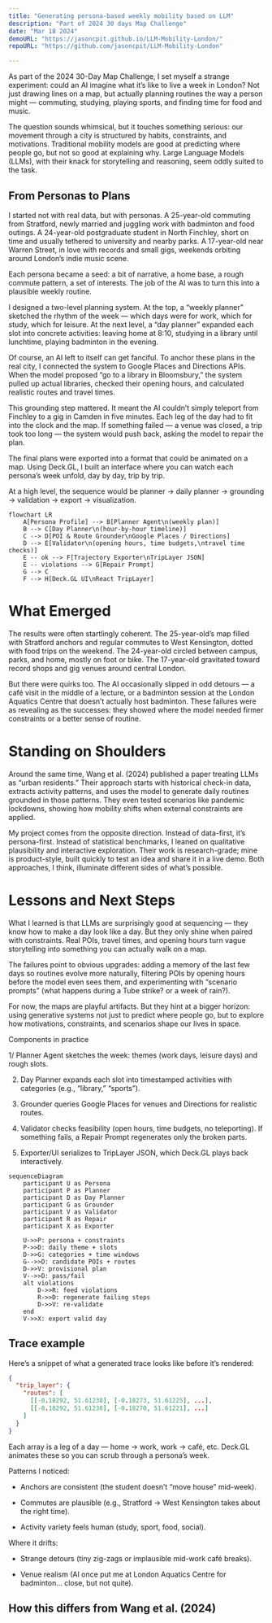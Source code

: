 ```yaml
---
title: "Generating persona-based weekly mobility based on LLM"
description: "Part of 2024 30 days Map Challenge"
date: "Mar 18 2024"
demoURL: "https://jasoncpit.github.io/LLM-Mobility-London/"
repoURL: "https://github.com/jasoncpit/LLM-Mobility-London"

---
```

As part of the 2024 30-Day Map Challenge, I set myself a strange experiment: could an AI imagine what it’s like to live a week in London? Not just drawing lines on a map, but actually planning routines the way a person might — commuting, studying, playing sports, and finding time for food and music.

The question sounds whimsical, but it touches something serious: our movement through a city is structured by habits, constraints, and motivations. Traditional mobility models are good at predicting where people go, but not so good at explaining why. Large Language Models (LLMs), with their knack for storytelling and reasoning, seem oddly suited to the task.

## From Personas to Plans 

I started not with real data, but with personas. A 25-year-old commuting from Stratford, newly married and juggling work with badminton and food outings. A 24-year-old postgraduate student in North Finchley, short on time and usually tethered to university and nearby parks. A 17-year-old near Warren Street, in love with records and small gigs, weekends orbiting around London’s indie music scene.

Each persona became a seed: a bit of narrative, a home base, a rough commute pattern, a set of interests. The job of the AI was to turn this into a plausible weekly routine.

I designed a two-level planning system. At the top, a “weekly planner” sketched the rhythm of the week — which days were for work, which for study, which for leisure. At the next level, a “day planner” expanded each slot into concrete activities: leaving home at 8:10, studying in a library until lunchtime, playing badminton in the evening.

Of course, an AI left to itself can get fanciful. To anchor these plans in the real city, I connected the system to Google Places and Directions APIs. When the model proposed “go to a library in Bloomsbury,” the system pulled up actual libraries, checked their opening hours, and calculated realistic routes and travel times.

This grounding step mattered. It meant the AI couldn’t simply teleport from Finchley to a gig in Camden in five minutes. Each leg of the day had to fit into the clock and the map. If something failed — a venue was closed, a trip took too long — the system would push back, asking the model to repair the plan.

The final plans were exported into a format that could be animated on a map. Using Deck.GL, I built an interface where you can watch each persona’s week unfold, day by day, trip by trip.

At a high level, the sequence would be  planner → daily planner → grounding → validation → export → visualization. 

```mermaid
flowchart LR
    A[Persona Profile] --> B[Planner Agent\n(weekly plan)]
    B --> C[Day Planner\n(hour-by-hour timeline)]
    C --> D[POI & Route Grounder\nGoogle Places / Directions]
    D --> E[Validator\n(opening hours, time budgets,\ntravel time checks)]
    E -- ok --> F[Trajectory Exporter\nTripLayer JSON]
    E -- violations --> G[Repair Prompt]
    G --> C
    F --> H[Deck.GL UI\nReact TripLayer]
```

# What Emerged

The results were often startlingly coherent. The 25-year-old’s map filled with Stratford anchors and regular commutes to West Kensington, dotted with food trips on the weekend. The 24-year-old circled between campus, parks, and home, mostly on foot or bike. The 17-year-old gravitated toward record shops and gig venues around central London.

But there were quirks too. The AI occasionally slipped in odd detours — a café visit in the middle of a lecture, or a badminton session at the London Aquatics Centre that doesn’t actually host badminton. These failures were as revealing as the successes: they showed where the model needed firmer constraints or a better sense of routine.

# Standing on Shoulders

Around the same time, Wang et al. (2024) published a paper treating LLMs as “urban residents.” Their approach starts with historical check-in data, extracts activity patterns, and uses the model to generate daily routines grounded in those patterns. They even tested scenarios like pandemic lockdowns, showing how mobility shifts when external constraints are applied.

My project comes from the opposite direction. Instead of data-first, it’s persona-first. Instead of statistical benchmarks, I leaned on qualitative plausibility and interactive exploration. Their work is research-grade; mine is product-style, built quickly to test an idea and share it in a live demo. Both approaches, I think, illuminate different sides of what’s possible.

# Lessons and Next Steps

What I learned is that LLMs are surprisingly good at sequencing — they know how to make a day look like a day. But they only shine when paired with constraints. Real POIs, travel times, and opening hours turn vague storytelling into something you can actually walk on a map.

The failures point to obvious upgrades: adding a memory of the last few days so routines evolve more naturally, filtering POIs by opening hours before the model even sees them, and experimenting with “scenario prompts” (what happens during a Tube strike? or a week of rain?).

For now, the maps are playful artifacts. But they hint at a bigger horizon: using generative systems not just to predict where people go, but to explore how motivations, constraints, and scenarios shape our lives in space.


Components in practice

1/ Planner Agent sketches the week: themes (work days, leisure days) and rough slots.

2. Day Planner expands each slot into timestamped activities with categories (e.g., “library,” “sports”).

3. Grounder queries Google Places for venues and Directions for realistic routes.

4. Validator checks feasibility (open hours, time budgets, no teleporting). If something fails, a Repair Prompt regenerates only the broken parts.

5. Exporter/UI serializes to TripLayer JSON, which Deck.GL plays back interactively.  


```mermaid
sequenceDiagram
    participant U as Persona
    participant P as Planner
    participant D as Day Planner
    participant G as Grounder
    participant V as Validator
    participant R as Repair
    participant X as Exporter

    U->>P: persona + constraints
    P->>D: daily theme + slots
    D->>G: categories + time windows
    G-->>D: candidate POIs + routes
    D->>V: provisional plan
    V-->>D: pass/fail
    alt violations
        D->>R: feed violations
        R->>D: regenerate failing steps
        D->>V: re-validate
    end
    V->>X: export valid day
``` 

## Trace example 
Here’s a snippet of what a generated trace looks like before it’s rendered:
```json
{
  "trip_layer": {
    "routes": [
      [[-0.18292, 51.61238], [-0.18273, 51.61225], ...],
      [[-0.18292, 51.61238], [-0.18270, 51.61221], ...]
    ]
  }
}
```
Each array is a leg of a day — home → work, work → café, etc. Deck.GL animates these so you can scrub through a persona’s week.

Patterns I noticed:

- Anchors are consistent (the student doesn’t “move house” mid-week).

- Commutes are plausible (e.g., Stratford → West Kensington takes about the right time).

- Activity variety feels human (study, sport, food, social).

Where it drifts:

- Strange detours (tiny zig-zags or implausible mid-work café breaks).

- Venue realism (AI once put me at London Aquatics Centre for badminton… close, but not quite). 

## How this differs from Wang et al. (2024) 
